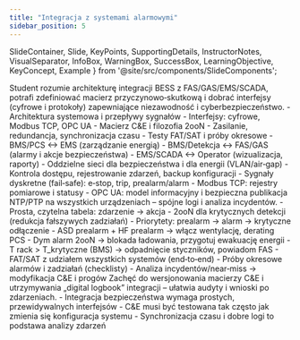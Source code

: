 ```yaml
---
title: "Integracja z systemami alarmowymi"
sidebar_position: 5
---
```


  SlideContainer, 
  Slide, 
  KeyPoints, 
  SupportingDetails, 
  InstructorNotes,
  VisualSeparator,
  InfoBox,
  WarningBox,
  SuccessBox,
  LearningObjective,
  KeyConcept,
  Example
} from '@site/src/components/SlideComponents';

<SlideContainer>

<Slide title="🎯 Cel sekcji: Integracja i C&E" type="info">

<LearningObjective>
Student rozumie architekturę integracji BESS z FAS/GAS/EMS/SCADA, potrafi zdefiniować macierz przyczynowo‑skutkową i dobrać interfejsy (cyfrowe i protokoły) zapewniające niezawodność i cyberbezpieczeństwo.
</LearningObjective>

<KeyPoints title="📋 Zakres">
- Architektura systemowa i przepływy sygnałów
- Interfejsy: cyfrowe, Modbus TCP, OPC UA
- Macierz C&E i filozofia 2ooN
- Zasilanie, redundancja, synchronizacja czasu
- Testy FAT/SAT i próby okresowe
</KeyPoints>

</Slide>

<VisualSeparator type="default" />

<Slide title="🏗️ Architektura integracji" type="info">

<KeyPoints title="🌐 Warstwy i systemy">
- BMS/PCS ↔ EMS (zarządzanie energią)
- BMS/Detekcja ↔ FAS/GAS (alarmy i akcje bezpieczeństwa)
- EMS/SCADA ↔ Operator (wizualizacja, raporty)
</KeyPoints>

<SupportingDetails title="🔒 Segmentacja i bezpieczeństwo">
- Oddzielne sieci dla bezpieczeństwa i dla energii (VLAN/air‑gap)
- Kontrola dostępu, rejestrowanie zdarzeń, backup konfiguracji
</SupportingDetails>

</Slide>

<VisualSeparator type="technical" />

<Slide title="🔌 Interfejsy i protokoły" type="tip">

<KeyPoints title="🛠️ Dobór">
- Sygnały dyskretne (fail‑safe): e‑stop, trip, prealarm/alarm
- Modbus TCP: rejestry pomiarowe i statusy
- OPC UA: model informacyjny i bezpieczna publikacja
</KeyPoints>

<InfoBox title="ℹ️ Synchronizacja czasu">
NTP/PTP na wszystkich urządzeniach – spójne logi i analiza incydentów.
</InfoBox>

</Slide>

<VisualSeparator type="default" />

<Slide title="🧮 Macierz przyczynowo‑skutkowa (C&E)" type="warning">

<KeyPoints title="📋 Zasady">
- Prosta, czytelna tabela: zdarzenie → akcja
- 2ooN dla krytycznych detekcji (redukcja fałszywych zadziałań)
- Priorytety: prealarm → alarm → krytyczne odłączenie
</KeyPoints>

<Example title="Fragment C&E">
- ASD prealarm + HF prealarm → włącz wentylację, derating PCS
- Dym alarm 2ooN → blokada ładowania, przygotuj ewakuację energii
- T rack > T_krytyczne (BMS) → odpadnięcie styczników, powiadom FAS
</Example>

</Slide>

<VisualSeparator type="technical" />

<Slide title="🧪 Testy integracyjne i utrzymanie" type="success">

<KeyPoints title="✅ Procedury">
- FAT/SAT z udziałem wszystkich systemów (end‑to‑end)
- Próby okresowe alarmów i zadziałań (checklisty)
- Analiza incydentów/near‑miss → modyfikacja C&E i progów
</KeyPoints>

<InstructorNotes>
Zachęć do wersjonowania macierzy C&E i utrzymywania „digital logbook” integracji – ułatwia audyty i wnioski po zdarzeniach.
</InstructorNotes>

</Slide>

<VisualSeparator type="energy" />

<Slide title="✅ Podsumowanie" type="tip">

<KeyPoints title="Kluczowe wnioski">
- Integracja bezpieczeństwa wymaga prostych, przewidywalnych interfejsów
- C&E musi być testowana tak często jak zmienia się konfiguracja systemu
- Synchronizacja czasu i dobre logi to podstawa analizy zdarzeń
</KeyPoints>

</Slide>

</SlideContainer>


